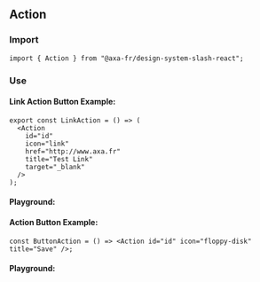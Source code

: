 
<Meta of={ActionStories} />

## Action

### Import

```tsx
import { Action } from "@axa-fr/design-system-slash-react";
```

### Use

#### Link Action Button Example:

```tsx
export const LinkAction = () => (
  <Action
    id="id"
    icon="link"
    href="http://www.axa.fr"
    title="Test Link"
    target="_blank"
  />
);
```

#### Playground:

<Canvas of={ActionStories.Default} />

<Controls of={ActionStories.Default} />

#### Action Button Example:

```tsx
const ButtonAction = () => <Action id="id" icon="floppy-disk" title="Save" />;
```

#### Playground:

<Canvas of={ActionStories.Button} />

<Controls of={ActionStories.Button} />
